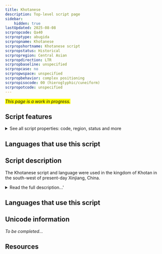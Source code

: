 ```yaml
---
title: Khotanese
description: Top-level script page
sidebar:
    hidden: true
lastUpdated: 2025-08-08
scrpropcode: Qa40
scrproptype: abugida
scrpropname: Khotanese
scrpropshortname: Khotanese script
scrpropstatus: Historical
scrpropregion: Central Asian
scrpropdirection: LTR
scrpropbaseline: unspecified
scrpropcase: no
scrpropwspace: unspecified
scrpropbehavior: complex positioning
scrpropisocode: 00 (hieroglyphic/cuneiform)
scrpropotcode: unspecified
---
```


<span style='background-color:yellow'>_This page is a work in progress._</span>


## Script features

<details>
<summary> See all script properties: code, region, status and more</summary>
<ScriptInfo />
</details>

## Languages that use this script

<WsList script='Qa40' wsMax='5' />

## Script description

The Khotanese script and language were used in the kingdom of Khotan in the south-west of present-day Xinjiang, China.

<details>
<summary>Read the full description...'</summary>The Khotanese people were of Iranian descent and spoke an Indo-Iranian language.

Khotan lay along the Silk Road and was the first place outside of China (as China’s borders lay at that time) to begin cultivating silk. It was also a centre for the study and practice of Mahayana Buddhism. As a result, many languages including Chinese, Sanskrit, Prakrit and Tibetan were spoken there. Sanskrit and Prakrit were written in Khotan in a northern form of the [Brahmi](/scrlang/script-qa40) script, called Gupta, from which the Khotanese script descended.

Khotanese is an abugida, similar in structure to [Tibetan](/scrlang/script-Tibt) with which it shares common origins. Characters were made up of a base radical with one or more vowel marks appended to it to change the quality of the following vowel from the “default” or inherent /a/ to either /i/, /u/ or /e/.

_This script is not currently recognized by the [ISO 15924 standard](http://www.unicode.org/iso15924/), but is included in ScriptSource for research purposes. If you have any information on this script, please add the information to this site. Your contributions can be a great help in refining and expanding the ISO 15924 standard. The [Script Encoding Initiative](http://www.linguistics.berkeley.edu/sei/) is working to support the inclusion of this script in the standard, and contributions here will support their efforts._
</details>

## Languages that use this script

<WsList script='Qa40' wsMax='5' />

## Unicode information

_To be completed..._

## Resources

<ScriptResources detailSummary='seemore' />

